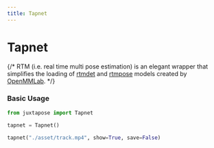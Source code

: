 ```yaml
---
title: Tapnet
---
```



# Tapnet

{/* RTM (i.e. real time multi pose estimation) is an elegant wrapper that simplifies the loading of [rtmdet](https://github.com/open-mmlab/mmdetection/tree/main/configs/rtmdet) and [rtmpose](https://github.com/open-mmlab/mmpose/tree/main/projects/rtmpose) models created by [OpenMMLab](https://github.com/open-mmlab). */}

### Basic Usage

```python copy filename="main.py" showLineNumbers
from juxtapose import Tapnet

tapnet = Tapnet()

tapnet("./asset/track.mp4", show=True, save=False)
```
